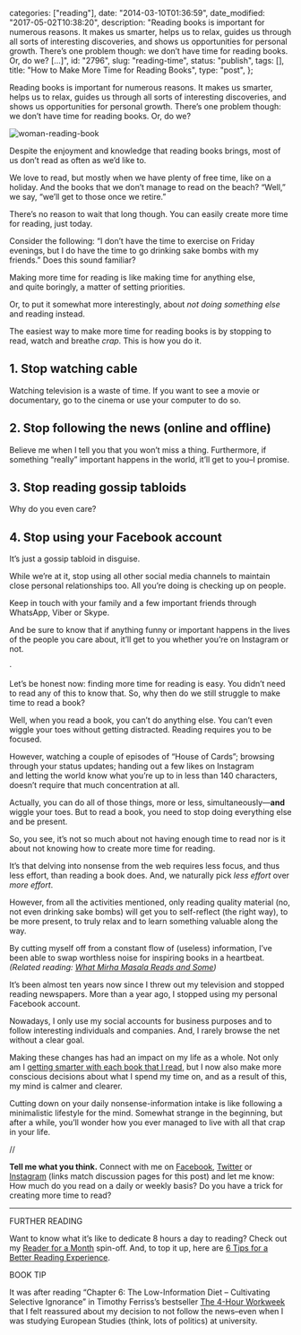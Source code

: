 
  categories: ["reading"],
  date: "2014-03-10T01:36:59",
  date_modified: "2017-05-02T10:38:20",
  description:
    "Reading books is important for numerous reasons. It makes us smarter, helps us to relax, guides us through all sorts of interesting discoveries, and shows us opportunities for personal growth. There’s one problem though: we don’t have time for reading books. Or, do we? […]",
  id: "2796",
  slug: "reading-time",
  status: "publish",
  tags: [],
  title: "How to Make More Time for Reading Books",
  type: "post",
};


Reading books is important for numerous reasons. It makes us smarter, helps us to relax, guides us through all sorts of interesting discoveries, and shows us opportunities for personal growth. There’s one problem though: we don’t have time for reading books. Or, do we?

![woman-reading-book](/pages/tsop/posts/reading-time/woman-reading-book_1.jpg)

Despite the enjoyment and knowledge that reading books brings, most of us don’t read as often as we’d like to.

We love to read, but mostly when we have plenty of free time, like on a holiday. And the books that we don’t manage to read on the beach? “Well,” we say, “we’ll get to those once we retire.”

There’s no reason to wait that long though. You can easily create more time for reading, just today.

Consider the following: “I don’t have the time to exercise on Friday evenings, but I do have the time to go drinking sake bombs with my friends.” Does this sound familiar?

Making more time for reading is like making time for anything else, and quite boringly, a matter of setting priorities.

Or, to put it somewhat more interestingly, about _not doing something else_ and reading instead.

The easiest way to make more time for reading books is by stopping to read, watch and breathe _crap_. This is how you do it.

## 1. Stop watching cable

Watching television is a waste of time. If you want to see a movie or documentary, go to the cinema or use your computer to do so.

## 2. Stop following the news (online and offline)

Believe me when I tell you that you won’t miss a thing. Furthermore, if something “really” important happens in the world, it’ll get to you–I promise.

## 3. Stop reading gossip tabloids

Why do you even care?

## 4. Stop using your Facebook account

It’s just a gossip tabloid in disguise.

While we’re at it, stop using all other social media channels to maintain close personal relationships too. All you’re doing is checking up on people.

Keep in touch with your family and a few important friends through WhatsApp, Viber or Skype.

And be sure to know that if anything funny or important happens in the lives of the people you care about, it’ll get to you whether you’re on Instagram or not.

·

Let’s be honest now: finding more time for reading is easy. You didn’t need to read any of this to know that. So, why then do we still struggle to make time to read a book?

Well, when you read a book, you can’t do anything else. You can’t even wiggle your toes without getting distracted. Reading requires you to be focused.

However, watching a couple of episodes of “House of Cards”; browsing through your status updates; handing out a few likes on Instagram and letting the world know what you’re up to in less than 140 characters, doesn’t require that much concentration at all.

Actually, you can do all of those things, more or less, simultaneously—**and** wiggle your toes. But to read a book, you need to stop doing everything else and be present.

So, you see, it’s not so much about not having enough time to read nor is it about not knowing how to create more time for reading.

It’s that delving into nonsense from the web requires less focus, and thus less effort, than reading a book does. And, we naturally pick *less effort* over _more effort_.

However, from all the activities mentioned, only reading quality material (no, not even drinking sake bombs) will get you to self-reflect (the right way), to be more present, to truly relax and to learn something valuable along the way.

By cutting myself off from a constant flow of (useless) information, I’ve been able to swap worthless noise for inspiring books in a heartbeat. _(Related reading: [What Mirha Masala Reads and Some](/tsop/posts/reading-habits/))_

It’s been almost ten years now since I threw out my television and stopped reading newspapers. More than a year ago, I stopped using my personal Facebook account.

Nowadays, I only use my social accounts for business purposes and to follow interesting individuals and companies. And, I rarely browse the net without a clear goal.

Making these changes has had an impact on my life as a whole. Not only am I [getting smarter with each book that I read](/tsop/posts/read-business-books/), but I now also make more conscious decisions about what I spend my time on, and as a result of this, my mind is calmer and clearer.

Cutting down on your daily nonsense-information intake is like following a minimalistic lifestyle for the mind. Somewhat strange in the beginning, but after a while, you’ll wonder how you ever managed to live with all that crap in your life.

//

**Tell me what you think.** Connect with me on [Facebook](https://www.facebook.com/thespinoffproject/photos/a.909992835699269.1073741836.443190319046192/916213528410533/), [Twitter](https://twitter.com/mirhamasala/status/579456235222753280) or [Instagram](https://instagram.com/p/0haSKOkyB5/) (links match discussion pages for this post) and let me know: How much do you read on a daily or weekly basis? Do you have a trick for creating more time to read?

---

FURTHER READING

Want to know what it’s like to dedicate 8 hours a day to reading? Check out my [Reader for a Month](/tsop/posts/reader-month/) spin-off. And, to top it up, here are [6 Tips for a Better Reading Experience](/tsop/posts/reading-tips/).

BOOK TIP

It was after reading “Chapter 6: The Low-Information Diet – Cultivating Selective Ignorance” in Timothy Ferriss’s bestseller [The 4-Hour Workweek](/read-100-books#36-the-4-hour-workweek) that I felt reassured about my decision to not follow the news–even when I was studying European Studies (think, lots of politics) at university.
